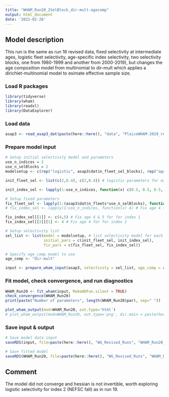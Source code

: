 ```yaml
---
title: "WHAM_Run20_2SelBlock_dir-mult-agecomp"
output: html_document
date: '2022-02-28'
---
```


## Model description
This run is the same as run 16 revised data, fixed selectivity at intermediate ages, logistic fleet selectivity, age-specific index selectivity, two selectivity blocks, one from 1980-1999 and another from 2000-2019), but changes the age composition model from multinomial to dir-mult which applies a dirichlet-multinomial model to esimate effective sample size. 

### Load R packages
```r
library(tidyverse)
library(wham)
library(readxl)
library(DataExplorer)
```

### Load data
```r
asap3 <- read_asap3_dat(paste(here::here(), "data", "PlaiceWHAM-2019_revised_NEFSC-LW-WAA_2SelBlock.DAT", sep="/"))
```

### Prepare model input
```r
# Setup initial selectivity model and parameters
use_n_indices = 2
use_n_selBlocks = 2
modelsetup <- c(rep("logistic", asap3$dat$n_fleet_sel_blocks), rep("age-specific", use_n_indices))

init_fleet_sel <- list(c(2,0.4), c(2,0.4)) # logistic parameters for each selectivity block, based on model type

init_index_sel <- lapply(1:use_n_indices, function(x) c(0.5, 0.5, 0.5, 1, 1, 0.5, 0.5, 0.5, 0.5, 0.5, 0.5))

# Setup fixed parameters
fix_fleet_sel <- lapply(1:(asap3$dat$n_fleets*use_n_selBlocks), function(x) NA) 
# fix_index_sel <- lapply(1:use_n_indices, function(x) 4) # Fix age 4 for both indices,  NA means do not fix 

fix_index_sel[[1]] <- c(4,5) # Fix age 4 & 5 for for index 1
fix_index_sel[[2]][1] <- 4 # Fix age 4 for for index 2

# Setup selectivity list
sel_list <- list(model = modelsetup, # list selectivity model for each fleet and index
                 initial_pars = c(init_fleet_sel, init_index_sel),
                 fix_pars = c(fix_fleet_sel, fix_index_sel))

# Specify age_comp model to use
age_comp <- "dir-mult"

input <- prepare_wham_input(asap3, selectivity = sel_list, age_comp = age_comp, model_name = "WHAM_Run20") 
```

### Fit model, check convergence, and run diagnostics
```r
WHAM_Run20 <- fit_wham(input, MakeADFun.silent = TRUE) 
check_convergence(WHAM_Run20)
print(paste("Number of parameters", length(WHAM_Run20$par), sep=" "))

plot_wham_output(mod=WHAM_Run20, out.type='html')
# plot_wham_output(mod=WHAM_Run20, out.type='png', dir.main = paste(here::here(), "WHAM_Run20", sep="/"))
```


### Save input & output
```r
# Save model data input
saveRDS(input, file=paste(here::here(), "WG_Revised_Runs", "WHAM_Run20_2SelBlock_dir-mult-agecomp", "WHAM_Run20_input.rds", sep="/"))

# Save fitted model
saveRDS(WHAM_Run20, file=paste(here::here(), "WG_Revised_Runs", "WHAM_Run20_2SelBlock_dir-mult-agecomp", "WHAM_Run20_model.rds", sep="/"))
```

## Comment
The model did not converge and hessian is not invertible, worth exploring logistic selectivity for index 2 (NEFSC fall) as in run 19. 

